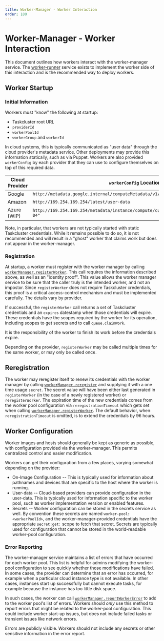 ```yaml
---
title: Worker-Manager - Worker Interaction
order: 100
---
```


# Worker-Manager - Worker Interaction

This document outlines how workers interact with the worker-manager service.
The [worker-runner](https://github.com/taskcluster/taskcluster/tree/master/tools/worker-runner) service exists to implement the worker side of this interaction and is the recommended way to deploy workers.

## Worker Startup

### Initial Information

Workers must "know" the following at startup:

 * Taskcluster root URL
 * `providerId`
 * `workerPoolId`
 * `workerGroup` and `workerId`

In cloud systems, this is typically communicated as "user data" through the cloud provider's metadata service.
Other deployments may provide this information statically, such as via Puppet. Workers are also provided
`workerConfig` by each provider that they can use to configure themselves on top of this required data.

| Cloud Provider | `workerConfig` Location                                                               |
| -------------- | ------------------------------------------------------------------------------------- |
| Google         | `http://metadata.google.internal/computeMetadata/v1/instance/attributes/taskcluster`  |
| Amazon         | `http://169.254.169.254/latest/user-data`                                             |
| Azure (WIP)    | `http://169.254.169.254/metadata/instance/compute/customData?api-version=2019-06-04"` |

Note, in particular, that workers are not typically started with static Taskcluster credentials.
While it remains possible to do so, it is not recommended and will result in a "ghost" worker that claims work but does not appear in the worker-manager.

### Registration

At startup, a worker must register with the worker manager by calling [`workerManager.registerWorker`](/docs/reference/core/worker-manager/api#registerWorker).
This call requires the information described above, as well as an "identity proof".
This value allows the worker manager service to be sure that the caller truly is the intended worker, and not an impostor.
Since `registerWorker` does not require Taskcluster credentials, this proof is a critical access-control mechanism and must be implemented carefully.
The details vary by provider.

If successful, the `registerWorker` call returns a set of Taskcluster credentials and an `expires` datestamp when those credentials will expire.
These credentials have the scopes required by the worker for its operation, including scopes to get secrets and to call `queue.claimWork`.

It is the responsibility of the worker to finish its work before the credentials expire.

Depending on the provider, `registerWorker` may be called multiple times for the same worker, or may only be called once.

## Reregistration

The worker may reregister itself to renew its credentials with the worker manager by calling
[`workerManager.reregister`](/docs/reference/core/worker-manager/api#reregisterWorker) and
supplying it with a one time usage `secret`. The secret value will have been either last generated
in `registerWorker` (in the case of a newly registered worker) or `reregisterWorker`.
The expiration time of the new credentials comes from the worker pool configuration via `reregistrationTimeout`
which gets set when calling [`workerManager.registerWorker`](/docs/reference/core/worker-manager/api#registerWorker).
The default behavior, when `reregistrationTimeout` is omitted, is to extend the credentials by 96 hours.

## Worker Configuration

Worker images and hosts should generally be kept as generic as possible, with configuration provided via the worker-manager.
This permits centralized control and easier modification.

Workers can get their configuration from a few places, varying somewhat depending on the provider:

* On-Image Configuration -- This is typically used for information about pathnames and devices that are specific to the host where the worker is running.
* User-data -- Cloud-based providers can provide configuration in the user-data.
  This is typically used for information specific to the worker pool, such as worker implementation version or enabled features.
* Secrets -- Worker configuration can be stored in the secrets service as well.
  By convention these secrets are named `worker-pool:<workerPoolId>`, and the worker-manager-provided credentials have the appropriate `secret:get:` scope to fetch that secret.
  Secrets are typically used for configuration that cannot be stored in the world-readable worker-pool configuration.

### Error Reporting

The worker-manager service maintains a list of errors that have occurred for each worker pool.
This list is helpful for admins modifying the worker-pool configuration to see quickly whether those modifications have failed.
In some cases, the provider can determine that an error has occurred, for example when a particular cloud instance type is not available.
In other cases, instances start up successfully but cannot execute tasks, for example because the instance has too little disk space.

In such cases, the worker can call [`workerManager.reportWorkerError`](/docs/reference/core/worker-manager/api#reportWorkerError) to add to the worker pool's list of errors.
Workers should *only* use this method to report errors that might be related to the worker-pool configuration.
This could include worker start-up issues, but does not include failed tasks or transient issues like network errors.

<Warning>
Errors are publicly visible.
Workers should not include any secrets or other sensitive information in the error report.
</Warning>
